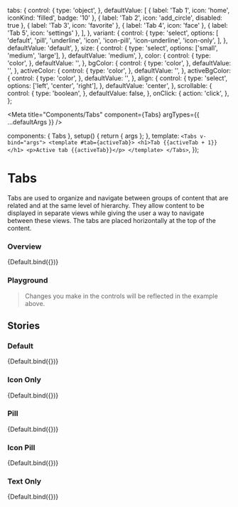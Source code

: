 

  tabs: {
    control: {
      type: 'object',
    },
    defaultValue: [
      { label: 'Tab 1', icon: 'home', iconKind: 'filled', badge: '10' },
      { label: 'Tab 2', icon: 'add_circle', disabled: true },
      { label: 'Tab 3', icon: 'favorite' },
      { label: 'Tab 4', icon: 'face' },
      { label: 'Tab 5', icon: 'settings' },
    ],
  },
  variant: {
    control: {
      type: 'select',
      options: [
        'default',
        'pill',
        'underline',
        'icon',
        'icon-pill',
        'icon-underline',
        'icon-only',
      ],
    },
    defaultValue: 'default',
  },
  size: {
    control: {
      type: 'select',
      options: ['small', 'medium', 'large'],
    },
    defaultValue: 'medium',
  },
  color: {
    control: {
      type: 'color',
    },
    defaultValue: '',
  },
  bgColor: {
    control: {
      type: 'color',
    },
    defaultValue: '',
  },
  activeColor: {
    control: {
      type: 'color',
    },
    defaultValue: '',
  },
  activeBgColor: {
    control: {
      type: 'color',
    },
    defaultValue: '',
  },
  align: {
    control: {
      type: 'select',
      options: ['left', 'center', 'right'],
    },
    defaultValue: 'center',
  },
  scrollable: {
    control: {
      type: 'boolean',
    },
    defaultValue: false,
  },
  onClick: {
    action: 'click',
  },
};

<Meta title="Components/Tabs" component={Tabs} argTypes={{ ...defaultArgs }} />

  components: { Tabs },
  setup() {
    return { args };
  },
  template: `
    <Tabs v-bind="args">
      <template #tab={activeTab}>
        <h1>Tab {{activeTab + 1}}</h1>
        <p>Active tab {{activeTab}}</p>
      </template>
    </Tabs>
  `,
});

# Tabs

Tabs are used to organize and navigate between groups of content that are related and at the same level of hierarchy.
They allow content to be displayed in separate views while giving the user a way to navigate between these views.
The tabs are placed horizontally at the top of the content.

### Overview

<Canvas>
  <Story
    name="Overview"
    argTypes={{ ...Default.argTypes }}
    args={{ variant: 'default' }}
  >
    {Default.bind({})}
  </Story>
</Canvas>

### Playground

> Changes you make in the controls will be reflected in the example above.

<ArgsTable story="Overview" exclude={/^(click|tab|on.*)/} />

## Stories

### Default

<Canvas>
  <Story
    name="Default"
    argTypes={{ ...Default.argTypes }}
    args={{ variant: 'default' }}
  >
    {Default.bind({})}
  </Story>
</Canvas>

### Icon Only

<Canvas>
  <Story
    name="Icon Only"
    argTypes={{ ...Default.argTypes }}
    args={{
      variant: 'icon-only',
      tabs: [
        { label: 'Tab 1', icon: 'home', iconKind: 'filled' },
        { label: 'Tab 2', icon: 'add_circle', disabled: true },
        { label: 'Tab 3', icon: 'favorite', badge: 1 },
        { label: 'Tab 4', icon: 'face' },
        { label: 'Tab 5', icon: 'settings' },
        { label: 'Tab 6', icon: 'search' },
        { label: 'Tab 7', icon: 'done' },
        { label: 'Tab 8', icon: 'visibility' },
        { label: 'Tab 9', icon: 'lock' },
        { label: 'Tab 10', icon: 'language' },
      ],
    }}
  >
    {Default.bind({})}
  </Story>
</Canvas>

### Pill

<Canvas>
  <Story
    name="Pill"
    argTypes={{ ...Default.argTypes }}
    args={{
      variant: 'pill',
      tabs: [
        { label: 'Tab 1', icon: 'home', iconKind: 'filled' },
        { label: 'Tab 2', icon: 'add_circle', disabled: true },
        { label: 'Tab 3', icon: 'favorite' },
        { label: 'Tab 4', icon: 'face' },
        { label: 'Tab 5', icon: 'settings' },
        { label: 'Tab 6', icon: 'search' },
        { label: 'Tab 7', icon: 'done' },
        { label: 'Tab 8', icon: 'visibility' },
        { label: 'Tab 9', icon: 'lock' },
        { label: 'Tab 10', icon: 'language' },
      ],
    }}
  >
    {Default.bind({})}
  </Story>
</Canvas>

### Icon Pill

<Canvas>
  <Story
    name="Icon Pill"
    argTypes={{ ...Default.argTypes }}
    args={{
      variant: 'icon-pill',
      tabs: [
        { label: 'Tab 1', icon: 'home', iconKind: 'filled' },
        { label: 'Tab 2', icon: 'add_circle', disabled: true },
        { label: 'Tab 3', icon: 'favorite' },
        { label: 'Tab 4', icon: 'face' },
        { label: 'Tab 5', icon: 'settings' },
        { label: 'Tab 6', icon: 'search' },
        { label: 'Tab 7', icon: 'done' },
        { label: 'Tab 8', icon: 'visibility' },
        { label: 'Tab 9', icon: 'lock' },
        { label: 'Tab 10', icon: 'language' },
      ],
    }}
  >
    {Default.bind({})}
  </Story>
</Canvas>

### Text Only

<Canvas>
  <Story
    name="Text Only"
    argTypes={{ ...Default.argTypes }}
    args={{
      variant: 'text-only',
      tabs: [
        { label: 'Tab 1', icon: 'home', iconKind: 'filled' },
        { label: 'Tab 2', icon: 'add_circle', disabled: true },
        { label: 'Tab 3', icon: 'favorite' },
        { label: 'Tab 4', icon: 'face' },
        { label: 'Tab 5', icon: 'settings' },
        { label: 'Tab 6', icon: 'search' },
        { label: 'Tab 7', icon: 'done' },
        { label: 'Tab 8', icon: 'visibility' },
        { label: 'Tab 9', icon: 'lock' },
        { label: 'Tab 10', icon: 'language' },
      ],
    }}
  >
    {Default.bind({})}
  </Story>
</Canvas>
